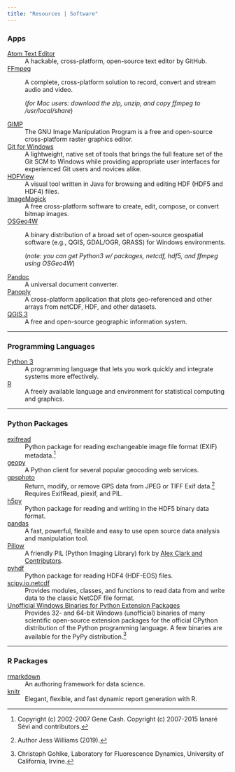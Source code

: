 ```yaml
---
title: "Resources | Software"
---
```


### Apps

[Atom Text Editor](https://atom.io)
:   A hackable, cross-platform, open-source text editor by GitHub.

[FFmpeg](https://ffmpeg.org/)
:   A complete, cross-platform solution to record, convert and stream audio and video.

    (*for Mac users: download the zip, unzip, and copy ffmpeg to /usr/local/share*)

[GIMP](https://www.gimp.org/)
:   The GNU Image Manipulation Program is a free and open-source cross-platform raster graphics editor.

[Git for Windows](https://github.com/git-for-windows/git/releases)
:   A lightweight, native set of tools that brings the full feature set of the Git SCM to Windows while providing appropriate user interfaces for experienced Git users and novices alike.

[HDFView](https://www.hdfgroup.org/downloads/hdfview/)
:   A visual tool written in Java for browsing and editing HDF (HDF5 and HDF4) files.

[ImageMagick](https://imagemagick.org/)
:   A free cross-platform software to create, edit, compose, or convert bitmap images.

[OSGeo4W](https://trac.osgeo.org/osgeo4w/)
:   A binary distribution of a broad set of open-source geospatial software (e.g., QGIS, GDAL/OGR, GRASS) for Windows environments.

    (*note: you can get Python3 w/ packages, netcdf, hdf5, and ffmpeg using OSGeo4W*)

[Pandoc](https://pandoc.org/)
:   A universal document converter.

[Panoply](https://www.giss.nasa.gov/tools/panoply/)
:   A cross-platform application that plots geo-referenced and other arrays from netCDF, HDF, and other datasets.

[QGIS 3](https://www.qgis.org/en/site/)
:   A free and open-source geographic information system.

***

### Programming Languages

[Python 3](https://www.python.org/)
:   A programming language that lets you work quickly and integrate systems more effectively.

[R](https://cran.r-project.org/)
:   A freely available language and environment for statistical computing and graphics.

***

### Python Packages

[exifread](https://github.com/ianare/exif-py)
:   Python package for reading exchangeable image file format (EXIF) metadata.[^exif19]

[geopy](https://geopy.readthedocs.io/en/stable/)
:   A Python client for several popular geocoding web services.

[gpsphoto](https://pypi.org/project/gpsphoto/)
:   Return, modify, or remove GPS data from JPEG or TIFF Exif data.[^jessgwiii]
    Requires ExifRead, piexif, and PIL.

[h5py](https://www.h5py.org/)
:   Python package for reading and writing in the HDF5 binary data format.

[pandas](https://pandas.pydata.org/)
:   A fast, powerful, flexible and easy to use open source data analysis and manipulation tool.

[Pillow](https://pillow.readthedocs.io/en/stable/index.html)
:   A friendly PIL (Python Imaging Library) fork by [Alex Clark and Contributors](https://github.com/python-pillow/Pillow/graphs/contributors).

[pyhdf](https://www.hdfeos.org/software/pyhdf.php)
:   Python package for reading HDF4 (HDF-EOS) files.

[scipy.io.netcdf](https://docs.scipy.org/doc/scipy-0.16.1/reference/io.html#module-scipy.io.netcdf)
:   Provides modules, classes, and functions to read data from and write data to the classic NetCDF file format.

[Unofficial Windows Binaries for Python Extension Packages](https://www.lfd.uci.edu/~gohlke/pythonlibs/)
:   Provides 32- and 64-bit Windows (unofficial) binaries of many scientific open-source extension packages for the official CPython distribution of the Python programming language.
    A few binaries are available for the PyPy distribution.[^gohlke19]

***

### R Packages

[rmarkdown](https://rmarkdown.rstudio.com/)
:   An authoring framework for data science.

[knitr](https://yihui.org/knitr/)
:   Elegant, flexible, and fast dynamic report generation with R.

[^exif19]: Copyright (c) 2002-2007 Gene Cash. Copyright (c) 2007-2015 Ianar&eacute; S&eacute;vi and contributors.

[^gohlke19]: Christoph Gohlke, Laboratory for Fluorescence Dynamics, University of California, Irvine.

[^jessgwiii]: Author Jess Williams (2019).
